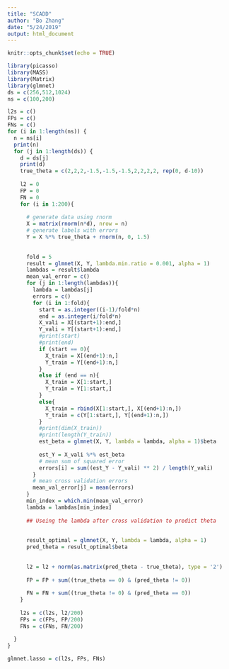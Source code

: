 ```yaml
---
title: "SCADD"
author: "Bo Zhang"
date: "5/24/2019"
output: html_document
---
```


```r
knitr::opts_chunk$set(echo = TRUE)
```

```r
library(picasso)
library(MASS)
library(Matrix)
library(glmnet)
ds = c(256,512,1024)
ns = c(100,200)

l2s = c()
FPs = c()
FNs = c()
for (i in 1:length(ns)) {
  n = ns[i]
  print(n)
  for (j in 1:length(ds)) {
    d = ds[j]
    print(d)
    true_theta = c(2,2,2,-1.5,-1.5,-1.5,2,2,2,2, rep(0, d-10))
    
    l2 = 0
    FP = 0
    FN = 0
    for (i in 1:200){
      
      # generate data using rnorm
      X = matrix(rnorm(n*d), nrow = n)
      # generate labels with errors
      Y = X %*% true_theta + rnorm(n, 0, 1.5)
      
      
      fold = 5
      result = glmnet(X, Y, lambda.min.ratio = 0.001, alpha = 1)
      lambdas = result$lambda
      mean_val_error = c()
      for (j in 1:length(lambdas)){
        lambda = lambdas[j]
        errors = c()
        for (i in 1:fold){
          start = as.integer((i-1)/fold*n)
          end = as.integer(i/fold*n)
          X_vali = X[(start+1):end,]
          Y_vali = Y[(start+1):end,]
          #print(start)
          #print(end)
          if (start == 0){
            X_train = X[(end+1):n,]
            Y_train = Y[(end+1):n,]
          }
          else if (end == n){
            X_train = X[1:start,]
            Y_train = Y[1:start,]
          }
          else{
            X_train = rbind(X[1:start,], X[(end+1):n,])
            Y_train = c(Y[1:start,], Y[(end+1):n,])
          }
          #print(dim(X_train))
          #print(length(Y_train))
          est_beta = glmnet(X, Y, lambda = lambda, alpha = 1)$beta
          
          est_Y = X_vali %*% est_beta
          # mean sum of squared error
          errors[i] = sum((est_Y - Y_vali) ** 2) / length(Y_vali)
        }  
        # mean cross validation errors
        mean_val_error[j] = mean(errors)
      }
      min_index = which.min(mean_val_error)
      lambda = lambdas[min_index]  
      
      ## Useing the lambda after cross validation to predict theta
      
      
      result_optimal = glmnet(X, Y, lambda = lambda, alpha = 1)
      pred_theta = result_optimal$beta
      
 
      l2 = l2 + norm(as.matrix(pred_theta - true_theta), type = '2')
      
      FP = FP + sum((true_theta == 0) & (pred_theta != 0))
      
      FN = FN + sum((true_theta != 0) & (pred_theta == 0))
    }
    
    l2s = c(l2s, l2/200)
    FPs = c(FPs, FP/200)
    FNs = c(FNs, FN/200)
    
  }
}

```

```r
glmnet.lasso = c(l2s, FPs, FNs)
```

